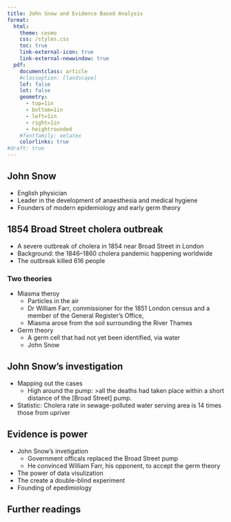 ```yaml
---
title: John Snow and Evidence Based Analysis
format: 
  html: 
    theme: cosmo
    css: /styles.css
    toc: true
    link-external-icon: true
    link-external-newwindow: true
  pdf: 
    documentclass: article
    #classoption: [landscape]
    lof: false
    lot: false
    geometry:
      - top=1in
      - bottom=1in
      - left=1in
      - right=1in
      - heightrounded
    #fontfamily: xelatex
    colorlinks: true
#draft: true
---
```


## John Snow

- English physician 
- Leader in the development of anaesthesia and medical hygiene 
- Founders of modern epidemiology and early germ theory

## 1854 Broad Street cholera outbreak

- A severe outbreak of cholera in 1854 near Broad Street in London
- Background: the 1846–1860 cholera pandemic happening worldwide
- The outbreak killed 616 people

### Two theories

- Miasma theroy
  - Particles in the air
  - Dr William Farr, commissioner for the 1851 London census and a member of the General Register's Office, 
  - Miasma arose from the soil surrounding the River Thames

- Germ theory
  - A germ cell that had not yet been identified, via water
  - John Snow


## John Snow's investigation

- Mapping out the cases
  - High around the pump: 
  >all the deaths had taken place within a short distance of the [Broad Street] pump.  
- Statistic: Cholera rate in sewage-polluted water serving area is 14 times those from upriver


## Evidence is power

- John Snow's invetigation  
  - Government officals replaced the Broad Street pump  
  - He convinced William Farr, his opponent, to accept the germ theory  
- The power of data visulization  
- The create a double-blind experiment  
- Founding of epedimiology  

## Further readings



